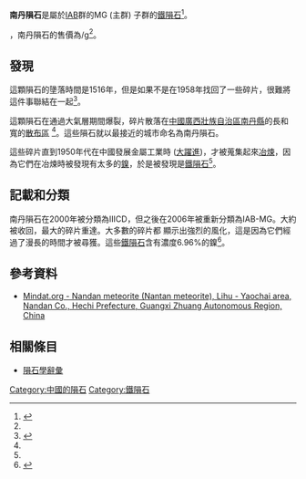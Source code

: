 {{Infobox meteorite
|Name                      =南丹隕石
|Alternative names         = 
|Image                     = Nantan meteorite.jpg
|Image_caption             = 
|Type                      = 
|Class                     = 
|Group                     = IIICD (2000), '''IAB-MG''' (2006)
|Structural_classification = 
|Composition               = [[鐵隕石|鐵隕石]]：6.96% 鎳.<ref name=CR /> 
|Shock                     = 
|Weathering                = 
|Country                   = [[中國|中國]]
|Region                    = [[廣西|廣西]]
|Lat_Long                  = {{Coord|25|6|N|107|42|E|display=title,inline}}
|Observed_fall             = 是
|Fall_date                 = 1516年
|Found_date                = 1958年
|TKW                       = {{convert|9500|kg}}
|Strewn_field              = Yes
|Image2                    = Nantan Meteorite National Museum of Nature and Science.jpg
|Image2_caption            = ''南丹隕石最大的碎片陳列在[[日本|日本]][[東京|東京]]的[[国立科学博物馆|国立科学博物馆]]''<ref>{{Cite web |url=http://shinkan.kahaku.go.jp/kiosk/chikyu_con/B3/10/000770@lang=eng.html |title=Nantan Meteorite, National Museum of Nature and Science |access-date=2013-09-27 |archive-date=2017-12-09 |archive-url=https://web.archive.org/web/20171209051112/http://shinkan.kahaku.go.jp/kiosk/chikyu_con/B3/10/000770@lang=eng.html |dead-url=no }}</ref>。
}}

'''南丹隕石'''是屬於[[IAB隕石|IAB]]群的MG (主群) 子群的[[鐵隕石|鐵隕石]]<ref name="Meteoritical Bulletin Database Nantan">{{cite web|title=Nantan|url=http://www.lpi.usra.edu/meteor/metbull.php?sea=nantan&sfor=names&ants=&falls=&valids=&stype=exact&lrec=2000&map=ge&browse=&country=All&srt=name&categ=All&mblist=All&rect=&phot=&snew=0&pnt=Normal%20table&code=16906|publisher=Meteoritical Society|access-date=2013-06-09|archive-date=2016-03-03|archive-url=https://web.archive.org/web/20160303215227/http://www.lpi.usra.edu/meteor/metbull.php?sea=nantan&sfor=names&ants=&falls=&valids=&stype=exact&lrec=2000&map=ge&browse=&country=All&srt=name&categ=All&mblist=All&rect=&phot=&snew=0&pnt=Normal%20table&code=16906|dead-url=no}}</ref>。

{{As of|2012|12}}，南丹隕石的售價為{{US$|1}}/g<ref name=CR />。

== 發現 ==
這顆隕石的墬落時間是1516年，但是如果不是在1958年找回了一些碎片，很難將這件事聯結在一起<ref name=MinDat>{{cite web|title=Nandan meteorite (Nantan meteorite)|url=http://www.mindat.org/loc-11478.html|publisher=mindat.org|accessdate=24 December 2012|archive-date=2021-02-14|archive-url=https://web.archive.org/web/20210214000116/https://www.mindat.org/loc-11478.html|dead-url=no}}</ref>。

這顆隕石在通過大氣層期間爆裂，碎片散落在[[中國|中國]][[廣西壯族自治區|廣西壯族自治區]][[南丹縣|南丹縣]]的{{convert|28|km}}長和 {{convert|8|km}}寬的[[散布區|散布區]] <ref name=MinDat />。這些隕石就以最接近的城市命名為南丹隕石。

這些碎片直到1950年代在中國發展金屬工業時 ([[大躍進|大躍進]])，才被蒐集起來[[冶煉|冶煉]]，因為它們在冶煉時被發現有太多的[[鎳|鎳]]，於是被發現是[[鐵隕石|鐵隕石]]<ref name=MinDat />。

== 記載和分類 ==
南丹隕石在2000年被分類為IIICD，但之後在2006年被重新分類為IAB-MG。大約{{convert|9500|kg}}被收回，最大的碎片重達{{convert|2000|kg}}。大多數的碎片都 顯示出強烈的風化，這是因為它們經過了漫長的時間才被尋獲。這些[[鐵隕石|鐵隕石]]含有濃度6.96%的鎳<ref name=CR>{{cite web|title=Nantan Nickel-Iron Meteorites|url=http://www.cuttingrocks.com/gallery_meteorites1.shtml|publisher=Cutting Rocks|accessdate=24 December 2012|deadurl=yes|archiveurl=https://web.archive.org/web/20130222063357/http://www.cuttingrocks.com/gallery_meteorites1.shtml|archivedate=2013年2月22日}}</ref>。

== 參考資料 ==
{{Reflist}}
{{Refbegin}}
*[http://www.mindat.org/loc-11478.html Mindat.org - Nandan meteorite (Nantan meteorite), Lihu - Yaochai area, Nandan Co., Hechi Prefecture, Guangxi Zhuang Autonomous Region, China] {{Wayback|url=http://www.mindat.org/loc-11478.html |date=20210214000116 }}
{{Refend}}

== 相關條目 ==
* [[隕石學辭彙|隕石學辭彙]]
 
{{隕石}}
{{Meteorites by name}}

[[Category:中國的隕石|Category:中國的隕石]]
[[Category:鐵隕石|Category:鐵隕石]]